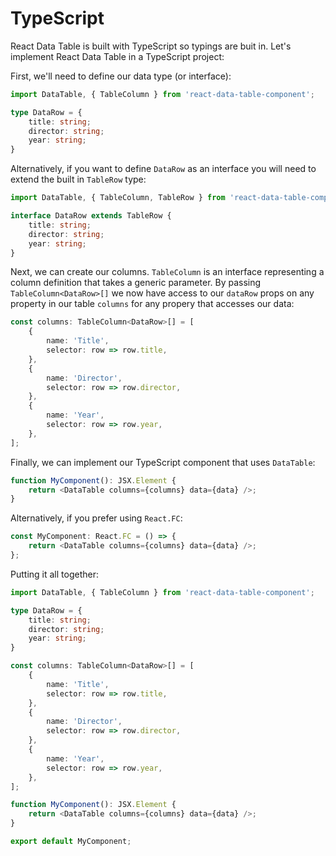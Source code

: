 
<Meta title="API Reference/TypeScript" id="api-typescript" />

# TypeScript

React Data Table is built with TypeScript so typings are buit in. Let's implement React Data Table in a TypeScript project:

First, we'll need to define our data type (or interface):

```ts
import DataTable, { TableColumn } from 'react-data-table-component';

type DataRow = {
	title: string;
	director: string;
	year: string;
}
```

Alternatively, if you want to define `DataRow` as an interface you will need to extend the built in `TableRow` type:

```ts
import DataTable, { TableColumn, TableRow } from 'react-data-table-component';

interface DataRow extends TableRow {
	title: string;
	director: string;
	year: string;
}
```

Next, we can create our columns. `TableColumn` is an interface representing a column definition that takes a generic parameter. By passing `TableColumn<DataRow>[]` we now have access to our `dataRow` props on any property in our table `columns` for any propery that accesses our data:

```ts
const columns: TableColumn<DataRow>[] = [
	{
		name: 'Title',
		selector: row => row.title,
	},
	{
		name: 'Director',
		selector: row => row.director,
	},
	{
		name: 'Year',
		selector: row => row.year,
	},
];
```

Finally, we can implement our TypeScript component that uses `DataTable`:

```ts
function MyComponent(): JSX.Element {
	return <DataTable columns={columns} data={data} />;
}
```

Alternatively, if you prefer using `React.FC`:

```ts
const MyComponent: React.FC = () => {
	return <DataTable columns={columns} data={data} />;
};
```

Putting it all together:

```ts
import DataTable, { TableColumn } from 'react-data-table-component';

type DataRow = {
	title: string;
	director: string;
	year: string;
}

const columns: TableColumn<DataRow>[] = [
	{
		name: 'Title',
		selector: row => row.title,
	},
	{
		name: 'Director',
		selector: row => row.director,
	},
	{
		name: 'Year',
		selector: row => row.year,
	},
];

function MyComponent(): JSX.Element {
	return <DataTable columns={columns} data={data} />;
}

export default MyComponent;
```
